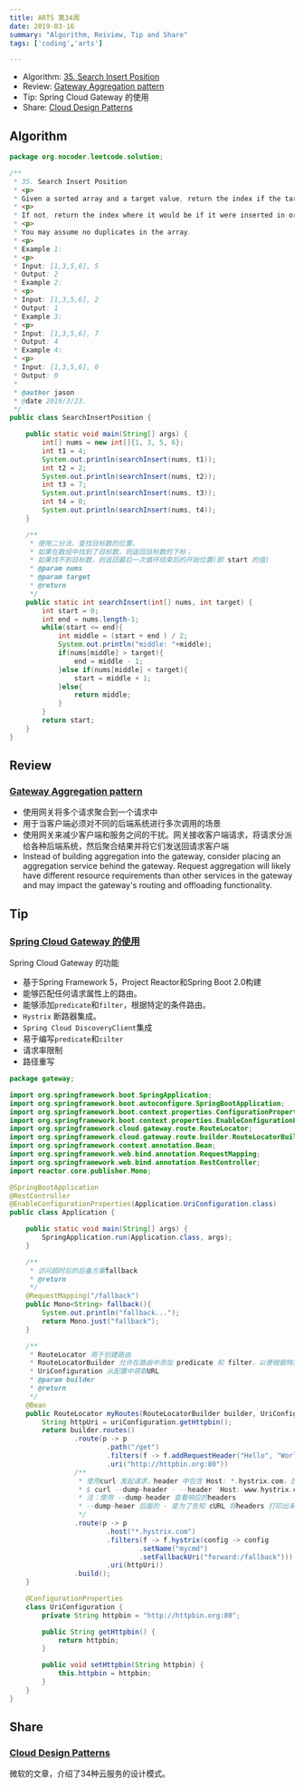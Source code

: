 ```yaml
---
title: ARTS 第34周
date: 2019-03-16
summary: "Algorithm, Reiview, Tip and Share"
tags: ['coding','arts']

---
```


- Algorithm: [35. Search Insert Position](https://leetcode.com/problems/search-insert-position/)
- Review: [Gateway Aggregation pattern](https://docs.microsoft.com/en-us/azure/architecture/patterns/gateway-aggregation)
- Tip: Spring Cloud Gateway 的使用
- Share: [Cloud Design Patterns](https://docs.microsoft.com/en-us/azure/architecture/patterns/)

## Algorithm

```java
package org.nocoder.leetcode.solution;

/**
 * 35. Search Insert Position
 * <p>
 * Given a sorted array and a target value, return the index if the target is found.
 * <p>
 * If not, return the index where it would be if it were inserted in order.
 * <p>
 * You may assume no duplicates in the array.
 * <p>
 * Example 1:
 * <p>
 * Input: [1,3,5,6], 5
 * Output: 2
 * Example 2:
 * <p>
 * Input: [1,3,5,6], 2
 * Output: 1
 * Example 3:
 * <p>
 * Input: [1,3,5,6], 7
 * Output: 4
 * Example 4:
 * <p>
 * Input: [1,3,5,6], 0
 * Output: 0
 *
 * @author jason
 * @date 2019/3/23.
 */
public class SearchInsertPosition {

    public static void main(String[] args) {
        int[] nums = new int[]{1, 3, 5, 6};
        int t1 = 4;
        System.out.println(searchInsert(nums, t1));
        int t2 = 2;
        System.out.println(searchInsert(nums, t2));
        int t3 = 7;
        System.out.println(searchInsert(nums, t3));
        int t4 = 0;
        System.out.println(searchInsert(nums, t4));
    }

    /**
     * 使用二分法，查找目标数的位置，
     * 如果在数组中找到了目标数，则返回目标数的下标；
     * 如果找不到目标数，则返回最后一次循环结束后的开始位置(即 start 的值)
     * @param nums
     * @param target
     * @return
     */
    public static int searchInsert(int[] nums, int target) {
        int start = 0;
        int end = nums.length-1;
        while(start <= end){
            int middle = (start + end ) / 2;
            System.out.println("middle: "+middle);
            if(nums[middle] > target){
                end = middle - 1;
            }else if(nums[middle] < target){
                start = middle + 1;
            }else{
                return middle;
            }
        }
        return start;
    }
}

```

## Review

### [Gateway Aggregation pattern](https://docs.microsoft.com/en-us/azure/architecture/patterns/gateway-aggregation)

- 使用网关将多个请求聚合到一个请求中
- 用于当客户端必须对不同的后端系统进行多次调用的场景
- 使用网关来减少客户端和服务之间的干扰。网关接收客户端请求，将请求分派给各种后端系统，然后聚合结果并将它们发送回请求客户端
- Instead of building aggregation into the gateway, consider placing an aggregation service behind the gateway. Request aggregation will likely have different resource requirements than other services in the gateway and may impact the gateway's routing and offloading functionality.

## Tip

### [Spring Cloud Gateway 的使用](https://spring.io/guides/gs/gateway/#scratch)

Spring Cloud Gateway 的功能

- 基于Spring Framework 5，Project Reactor和Spring Boot 2.0构建
- 能够匹配任何请求属性上的路由。
- 能够添加`predicate`和`filter`，根据特定的条件路由。
- `Hystrix` 断路器集成。
- `Spring Cloud DiscoveryClient`集成
- 易于编写`predicate`和`cilter`
- 请求率限制
- 路径重写

```java
package gateway;

import org.springframework.boot.SpringApplication;
import org.springframework.boot.autoconfigure.SpringBootApplication;
import org.springframework.boot.context.properties.ConfigurationProperties;
import org.springframework.boot.context.properties.EnableConfigurationProperties;
import org.springframework.cloud.gateway.route.RouteLocator;
import org.springframework.cloud.gateway.route.builder.RouteLocatorBuilder;
import org.springframework.context.annotation.Bean;
import org.springframework.web.bind.annotation.RequestMapping;
import org.springframework.web.bind.annotation.RestController;
import reactor.core.publisher.Mono;

@SpringBootApplication
@RestController
@EnableConfigurationProperties(Application.UriConfiguration.class)
public class Application {

    public static void main(String[] args) {
        SpringApplication.run(Application.class, args);
    }

    /**
     * 访问超时后的后备方案fallback
     * @return
     */
    @RequestMapping("/fallback")
    public Mono<String> fallback(){
        System.out.println("fallback...");
        return Mono.just("fallback");
    }

    /**
     * RouteLocator 用于创建路由
     * RouteLocatorBuilder 允许在路由中添加 predicate 和 filter，以便根据特定条件路由
     * UriConfiguration 从配置中获取URL
     * @param builder
     * @return
     */
    @Bean
    public RouteLocator myRoutes(RouteLocatorBuilder builder, UriConfiguration uriConfiguration){
        String httpUri = uriConfiguration.getHttpbin();
        return builder.routes()
                .route(p -> p
                        .path("/get")
                        .filters(f -> f.addRequestHeader("Hello", "World"))
                        .uri("http://httpbin.org:80"))
                /**
                 * 使用curl 发起请求，header 中包含 Host: *.hystrix.com，否则请求不会被路由
                 * $ curl --dump-header - --header 'Host: www.hystrix.com' http://localhost:8080/delay/3
                 * 注：使用 --dump-header 查看响应的headers
                 * --dump-heaer 后面的 - 是为了告知 cURL 将headers 打印出来
                 */
                .route(p -> p
                        .host("*.hystrix.com")
                        .filters(f -> f.hystrix(config -> config
                                .setName("mycmd")
                                .setFallbackUri("forward:/fallback")))
                        .uri(httpUri))
                .build();
    }

    @ConfigurationProperties
    class UriConfiguration {
        private String httpbin = "http://httpbin.org:80";

        public String getHttpbin() {
            return httpbin;
        }

        public void setHttpbin(String httpbin) {
            this.httpbin = httpbin;
        }
    }
}
```



## Share

### [Cloud Design Patterns](https://docs.microsoft.com/en-us/azure/architecture/patterns/)

微软的文章，介绍了34种云服务的设计模式。